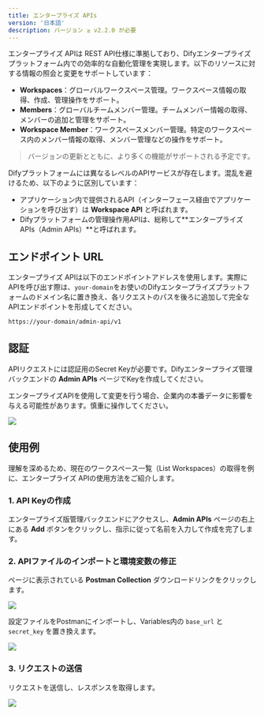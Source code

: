 ```yaml
---
title: エンタープライズ APIs
version: '日本語'
description: バージョン ≥ v2.2.0 が必要
---
```


エンタープライズ APIは REST API仕様に準拠しており、Difyエンタープライズプラットフォーム内での効率的な自動化管理を実現します。以下のリソースに対する情報の照会と変更をサポートしています：

- **Workspaces**：グローバルワークスペース管理。ワークスペース情報の取得、作成、管理操作をサポート。
- **Members**：グローバルチームメンバー管理。チームメンバー情報の取得、メンバーの追加と管理をサポート。
- **Workspace Member**：ワークスペースメンバー管理。特定のワークスペース内のメンバー情報の取得、メンバー管理などの操作をサポート。

> バージョンの更新とともに、より多くの機能がサポートされる予定です。

<Note>
Difyプラットフォームには異なるレベルのAPIサービスが存在します。混乱を避けるため、以下のように区別しています：

- アプリケーション内で提供されるAPI（インターフェース経由でアプリケーションを呼び出す）は **Workspace API** と呼ばれます。
- Difyプラットフォームの管理操作用APIは、総称して**エンタープライズ APIs（Admin APIs）**と呼ばれます。
</Note>

## エンドポイント URL

エンタープライズ APIは以下のエンドポイントアドレスを使用します。実際にAPIを呼び出す際は、`your-domain`をお使いのDifyエンタープライズプラットフォームのドメイン名に置き換え、各リクエストのパスを後ろに追加して完全なAPIエンドポイントを形成してください。

```bash
https://your-domain/admin-api/v1
```

## 認証

APIリクエストには認証用のSecret Keyが必要です。Difyエンタープライズ管理バックエンドの **Admin APIs** ページでKeyを作成してください。

<Warning>
エンタープライズAPIを使用して変更を行う場合、企業内の本番データに影響を与える可能性があります。慎重に操作してください。
</Warning>

![](https://assets-docs.dify.ai/2025/02/0431242649acccbcbcf23fa8e4268ce8.png)

## 使用例

理解を深めるため、現在のワークスペース一覧（List Workspaces）の取得を例に、エンタープライズ APIの使用方法をご紹介します。

### 1. API Keyの作成

エンタープライズ版管理バックエンドにアクセスし、**Admin APIs** ページの右上にある **Add** ボタンをクリックし、指示に従って名前を入力して作成を完了します。

### 2. APIファイルのインポートと環境変数の修正

ページに表示されている **Postman Collection** ダウンロードリンクをクリックします。

![](https://assets-docs.dify.ai/2025/02/5aa925f58ec5bb12a2838704f1444525.png)

設定ファイルをPostmanにインポートし、Variables内の `base_url` と `secret_key` を置き換えます。

![](https://assets-docs.dify.ai/2025/02/786336845c4d67117fdede872eb7883b.png)

### 3. リクエストの送信

リクエストを送信し、レスポンスを取得します。

![](https://assets-docs.dify.ai/2025/02/bd4d300b08ceed74c17c3b428329fa19.png)
